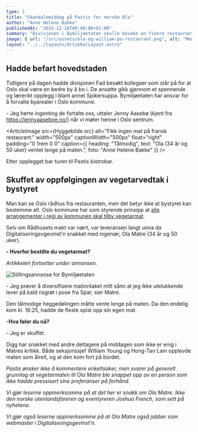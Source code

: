 ```yaml
---
type: 1
title: "Skandalemiddag på Pastis for norske Ola"
author: "Anne Helene Bakke"
publishedAt: "2024-12-16T09:00:00+01:00"
summary: "Divisjonen i Bymiljøetaten skulle besøke en finere restaurant, men ble sjokkert av hva som skjedde der."
image: { url: "/src/assets/ola-og-william-pa-restaurant.png", alt: "Menn på restaurant", height: "500px" }
layout: "../../layouts/ArtikkelLayout.astro"
---
```



## Hadde befart hovedstaden 

Tidligere på dagen hadde divisjonen Fad besøkt kollegaer som står på for at Oslo skal være en bedre by å bo i. De ansatte gikk gjennom et spennende og lærerikt opplegg i blant annet Spikersuppa. Bymiljøetaten har ansvar for å forvalte byarealer i Oslo kommune. 

\- Jeg hørte ingenting de fortalte oss, uttaler Jenny Aasebø (kjent fra https://jennyaaseboe.no/) når vi møter henne i Oslo sentrum. 

<ArticleImage src={Hyggebilde.src} alt="Fikk ingen mat på fransk restaurant." width="500px" captionWidth="500px" float="right" padding="0 1rem 0 0" caption={{
  heading: "Tålmodig",
  text: "Ola \(34 år og 50 uker\) ventet lenge på maten.",
  foto: "Anne Helene Bakke"
}} />

Etter opplegget bar turen til Pastis bistrobar. 

## Skuffet av oppfølgingen av vegetarvedtak i bystyret 

Man kan se Oslo rådhus fra restauranten, men det betyr ikke at bystyret kan bestemme alt. Oslo kommune har som styrende prinsipp at [alle arrangementer i regi av kommunen skal tilby vegetarmat](https://www.oslo.kommune.no/miljo-og-klima/slik-jobber-vi-med-miljo-og-klima/mat-i-oslo-kommune/vegetarmat-i-oslo-kommune/#gref). 

Selv om Rådhusets makt var nært, var leveransen langt unna da Digitaliseringsvgevinst'n snakket med ingeniør, Ola Matre (34 år og 50 uker). 

**- Hvorfor bestilte du vegetarmat?**

*Artikkelen fortsetter under annonsen.*

<img
  src={Reklame.src}
  alt="Stillingsannonse for Bymiljøetaten"
/>

\- Jeg prøver å diversifisere matinntaket mitt sånn at jeg ikke utelukkende lever på kald risgrøt i pose fra Spar, sier Matre.

Den tålmodige heggedølingen måtte vente lenge på maten. Da den endelig kom kl. 16:25, hadde de fleste spist opp sin egen mat. 

**-Hva føler du nå?**

\- Jeg er skuffet. 

Digg har snakket med andre deltagere på middagen som ikke er enig i Matres kritikk. Både seksjonssjef William Young og Hong-Tan Lam opplevde maten som ålreit, og at den kom fort på bordet. 

<i>Pastis ønsker ikke å kommentere enkeltsaker, men svarer på generelt grunnlag at vegetarmaten til Ola Matre ble snappet opp av en person som ikke hadde pressisert sine preferanser på forhånd.</i>

<i>Vi gjør leserne oppmerksomme på at det her er snakk om Ola Matre. Ikke den norske utenlandsfareren og eventyreren Joshua French, som sett på nyhetene.</i>

<i>Vi gjør også leserne oppmerksomme på at Ola Matre også jobber som webmaster i Digitaliseringsgevinst'n.</i>
